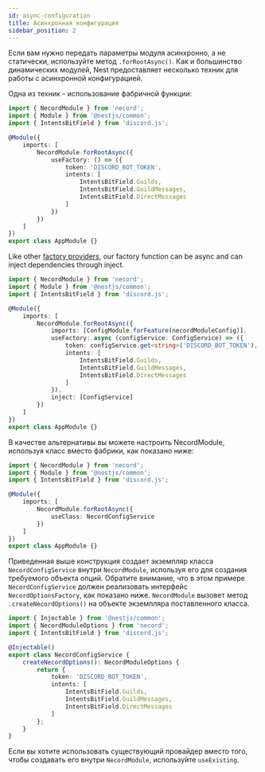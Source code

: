 ```yaml
---
id: async-configuration
title: Асинхронная конфигурация
sidebar_position: 2
---
```


Если вам нужно передать параметры модуля асинхронно, а не статически, используйте метод `.forRootAsync()`. Как и большинство динамических модулей, Nest предоставляет несколько техник для работы с асинхронной конфигурацией.

Одна из техник - использование фабричной функции:

```typescript title="src/app.module.ts"
import { NecordModule } from 'necord';
import { Module } from '@nestjs/common';
import { IntentsBitField } from 'discord.js';

@Module({
    imports: [
        NecordModule.forRootAsync({
            useFactory: () => ({
                token: 'DISCORD_BOT_TOKEN',
                intents: [
                    IntentsBitField.Guilds,
                    IntentsBitField.GuildMessages,
                    IntentsBitField.DirectMessages
                ]
            })
        })
    ]
})
export class AppModule {}
```

Like other [factory providers](https://docs.nestjs.com/fundamentals/custom-providers#factory-providers-usefactory), our factory function can be async and can inject dependencies through inject.

```typescript title="src/app.module.ts"
import { NecordModule } from 'necord';
import { Module } from '@nestjs/common';
import { IntentsBitField } from 'discord.js';

@Module({
    imports: [
        NecordModule.forRootAsync({
            imports: [ConfigModule.forFeature(necordModuleConfig)],
            useFactory: async (configService: ConfigService) => ({
                token: configService.get<string>('DISCORD_BOT_TOKEN'),
                intents: [
                    IntentsBitField.Guilds,
                    IntentsBitField.GuildMessages,
                    IntentsBitField.DirectMessages
                ]
            }),
            inject: [ConfigService]
        })
    ]
})
export class AppModule {}
```

В качестве альтернативы вы можете настроить NecordModule, используя класс вместо фабрики, как показано ниже:

```typescript title="src/app.module.ts"
import { NecordModule } from 'necord';
import { Module } from '@nestjs/common';
import { IntentsBitField } from 'discord.js';

@Module({
    imports: [
        NecordModule.forRootAsync({
            useClass: NecordConfigService
        })
    ]
})
export class AppModule {}
```

Приведенная выше конструкция создает экземпляр класса `NecordConfigService` внутри `NecordModule`, используя его для создания требуемого объекта опций. Обратите внимание, что в этом примере `NecordConfigService` должен реализовать интерфейс `NecordOptionsFactory`, как показано ниже. `NecordModule` вызовет метод `.createNecordOptions()` на объекте экземпляра поставленного класса.

```typescript title="src/discord-config.service.ts"
import { Injectable } from '@nestjs/common';
import { NecordModuleOptions } from 'necord';
import { IntentsBitField } from 'discord.js';

@Injectable()
export class NecordConfigService {
    createNecordOptions(): NecordModuleOptions {
        return {
            token: 'DISCORD_BOT_TOKEN',
            intents: [
                IntentsBitField.Guilds,
                IntentsBitField.GuildMessages,
                IntentsBitField.DirectMessages
            ]
        };
    }
}
```

Если вы хотите использовать существующий провайдер вместо того, чтобы создавать его внутри `NecordModule`, используйте `useExisting`.
